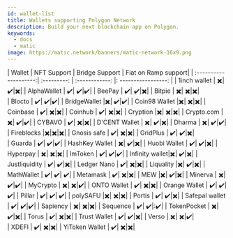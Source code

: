 ```yaml
---
id: wallet-list
title: Wallets supporting Polygon Network
description: Build your next blockchain app on Polygon.
keywords:
  - docs
  - matic
image: https://matic.network/banners/matic-network-16x9.png 
---
```


| Wallet                | NFT Support | Bridge Support | Fiat on Ramp support|
| :--------------------:| :---------: | :------------: |: -----------------: |
| 1inch wallet	 | :heavy_multiplication_x:| :heavy_check_mark:|:heavy_multiplication_x:|
| AlphaWallet    | :heavy_check_mark:| :heavy_check_mark:|:heavy_check_mark:| 
| BeePay         | :heavy_check_mark:| :heavy_check_mark:|:heavy_multiplication_x:|
| Bitpie         | :heavy_multiplication_x:| :heavy_multiplication_x:|:heavy_multiplication_x:|   
| Blocto         | :heavy_check_mark:| :heavy_check_mark:|:heavy_check_mark:|
| BridgeWallet   |:heavy_multiplication_x:| :heavy_check_mark:|:heavy_check_mark:|
| Coin98 Wallet  |:heavy_multiplication_x:| :heavy_multiplication_x:|:heavy_multiplication_x:|
| Coinbase       | :heavy_check_mark:| :heavy_multiplication_x:|:heavy_multiplication_x:|
| Coinhub        | :heavy_check_mark:| :heavy_multiplication_x:|:heavy_multiplication_x:|
| Cryption       |:heavy_multiplication_x:| :heavy_multiplication_x:|:heavy_multiplication_x:|
| Crypto.com     |:heavy_multiplication_x:| :heavy_check_mark:|:heavy_check_mark:|
| CYBAVO         | :heavy_check_mark:| :heavy_multiplication_x:|:heavy_multiplication_x:|
| D'CENT Wallet  | :heavy_multiplication_x:| :heavy_check_mark:|:heavy_multiplication_x:|
| Dharma         | :heavy_multiplication_x:| :heavy_check_mark:|:heavy_check_mark:|
| Fireblocks     |:heavy_multiplication_x:|:heavy_multiplication_x:|:heavy_multiplication_x:|
| Gnosis safe    | :heavy_check_mark:| :heavy_multiplication_x:|:heavy_multiplication_x:|
| GridPlus       | :heavy_check_mark:| :heavy_check_mark:|:heavy_multiplication_x:|   
| Guarda         | :heavy_check_mark:| :heavy_check_mark:|:heavy_check_mark:|
| HashKey Wallet | :heavy_multiplication_x:| :heavy_check_mark:|:heavy_multiplication_x:|
| Huobi Wallet   | :heavy_check_mark:| :heavy_check_mark:|:heavy_multiplication_x:|
| Hyperpay       | :heavy_multiplication_x:| :heavy_multiplication_x:|:heavy_multiplication_x:|
| ImToken        | :heavy_check_mark:| :heavy_check_mark:|:heavy_check_mark:|
| Infinity wallet|:heavy_multiplication_x:| :heavy_check_mark:|:heavy_multiplication_x:|
| Justliquidity  | :heavy_check_mark:| :heavy_check_mark:|:heavy_multiplication_x:|
| Ledger Nano    | :heavy_check_mark:| :heavy_multiplication_x:|:heavy_multiplication_x:|
| Liquality      |:heavy_multiplication_x:| :heavy_check_mark:|:heavy_multiplication_x:|
| MathWallet     | :heavy_check_mark:| :heavy_check_mark:| :heavy_check_mark:|
| Metamask       | :heavy_check_mark:| :heavy_multiplication_x:|:heavy_multiplication_x:|
| MEW            |:heavy_multiplication_x:| :heavy_check_mark:|:heavy_multiplication_x:|
| Minerva        | :heavy_multiplication_x:| :heavy_check_mark:|:heavy_check_mark:|
| MyCrypto       | :heavy_multiplication_x:| :heavy_multiplication_x:|:heavy_check_mark:|
| ONTO Wallet    | :heavy_check_mark:| :heavy_multiplication_x:|:heavy_multiplication_x:|
| Orange Wallet  | :heavy_check_mark:| :heavy_check_mark:| :heavy_check_mark:|
| Pillar         | :heavy_check_mark:| :heavy_check_mark:| :heavy_check_mark:|
| polySAFU       |:heavy_multiplication_x:| :heavy_multiplication_x:|:heavy_multiplication_x:|
| Portis         | :heavy_check_mark:| :heavy_check_mark:|:heavy_multiplication_x:|
| Safepal wallet | :heavy_check_mark:| :heavy_check_mark:|:heavy_check_mark:|
| Sapiency       | :heavy_multiplication_x:| :heavy_multiplication_x:|:heavy_multiplication_x:|
| Sequence       | :heavy_check_mark:| :heavy_check_mark:|::heavy_check_mark:|
| TokenPocket    | :heavy_multiplication_x:| :heavy_check_mark:|:heavy_multiplication_x:|
| Torus          | :heavy_check_mark:| :heavy_multiplication_x:|:heavy_multiplication_x:|
| Trust Wallet   | :heavy_check_mark:| :heavy_check_mark:|:heavy_multiplication_x:|
| Verso          | :heavy_multiplication_x:| :heavy_multiplication_x:|:heavy_check_mark:|   
| XDEFI          | :heavy_check_mark:|  :heavy_multiplication_x:|:heavy_multiplication_x:|
| YiToken Wallet | :heavy_check_mark:|  :heavy_multiplication_x:|:heavy_multiplication_x:|

